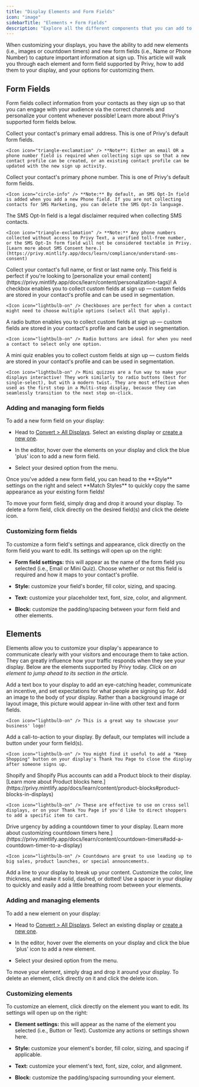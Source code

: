 ```yaml
---
title: "Display Elements and Form Fields"
icon: "image"
sidebarTitle: "Elements + Form Fields"
description: "Explore all the different components that you can add to customize your displays."
---
```


When customizing your displays, you have the ability to add new elements (i.e., images or countdown timers) and new form fields (i.e., Name or Phone Number) to capture important information at sign up. This article will walk you through each element and form field supported by Privy, how to add them to your display, and your options for customizing them.

## Form Fields

Form fields collect information from your contacts as they sign up so that you can engage with your audience via the correct channels and personalize your content whenever possible! Learn more about Privy's supported form fields below.

<AccordionGroup>
  <Accordion title="Email" defaultOpen={false}>
    Collect your contact's primary email address. This is one of Privy's default form fields.



    <Icon icon="triangle-exclamation" /> **Note**: Either an email OR a phone number field is required when collecting sign ups so that a new contact profile can be created, or an existing contact profile can be updated with the new sign up activity.
  </Accordion>

  <Accordion title="Phone" defaultOpen={false}>
    Collect your contact's primary phone number. This is one of Privy's default form fields.



    <Icon icon="circle-info" /> **Note:** By default, an SMS Opt-In field is added when you add a new Phone field. If you are not collecting contacts for SMS Marketing, you can delete the SMS Opt-In language.
  </Accordion>

  <Accordion title="SMS Opt-In" defaultOpen={false}>
    The SMS Opt-In field is a legal disclaimer required when collecting SMS contacts.



    <Icon icon="triangle-exclamation" /> **Note:** Any phone numbers collected without access to Privy Text, a verified toll-free number, or the SMS Opt-In form field will not be considered textable in Privy. [Learn more about SMS Consent here.](https://privy.mintlify.app/docs/learn/compliance/understand-sms-consent)
  </Accordion>

  <Accordion title="Name" defaultOpen={false}>
    Collect your contact's full name, or first or last name only. This field is perfect if you're looking to [personalize your email content](https://privy.mintlify.app/docs/learn/content/personalization-tags)!
  </Accordion>

  <Accordion title="Checkbox" defaultOpen={false}>
    A checkbox enables you to collect custom fields at sign up — custom fields are stored in your contact's profile and can be used in segmentation.&#x20;



    <Icon icon="lightbulb-on" /> Checkboxes are perfect for when a contact might need to choose multiple options (select all that apply).
  </Accordion>

  <Accordion title="Radio Button" defaultOpen={false}>
    A radio button enables you to collect custom fields at sign up — custom fields are stored in your contact's profile and can be used in segmentation.&#x20;



    <Icon icon="lightbulb-on" /> Radio buttons are ideal for when you need a contact to select only one option.
  </Accordion>

  <Accordion title="Mini Quiz" defaultOpen={false}>
    A mini quiz enables you to collect custom fields at sign up — custom fields are stored in your contact's profile and can be used in segmentation.



    <Icon icon="lightbulb-on" /> Mini quizzes are a fun way to make your displays interactive! They work similarly to radio buttons (best for single-select), but with a modern twist. They are most effective when used as the first step in a Multi-step display, because they can seamlessly transition to the next step on-click.
  </Accordion>
</AccordionGroup>

### Adding and managing form fields

To add a new form field on your display:

* Head to [Convert > All Displays](https://dashboard.privy.com/displays). Select an existing display or [create a new one](https://privy.mintlify.app/docs/learn/displays/create-a-display).

* In the editor, hover over the elements on your display and click the blue 'plus' icon to add a new form field.

* Select your desired option from the menu.&#x20;

<Tip>
  Once you've added a new form field, you can head to the **Style** settings on the right and select **Match Styles** to quickly copy the same appearance as your existing form fields!
</Tip>

To move your form field, simply drag and drop it around your display. To delete a form field, click directly on the desired field(s) and click the delete icon.

### Customizing form fields

To customize a form field's settings and appearance, click directly on the form field you want to edit. Its settings will open up on the right:

* **Form field settings:** this will appear as the name of the form field you selected (i.e., Email or Mini Quiz). Choose whether or not this field is required and how it maps to your contact's profile.

* **Style:** customize your field's border, fill color, sizing, and spacing.

* **Text:** customize your placeholder text, font, size, color, and alignment.

* **Block:** customize the padding/spacing between your form field and other elements.

## Elements

Elements allow you to customize your display's appearance to communicate clearly with your visitors and encourage them to take action. They can greatly influence how your traffic responds when they see your display. Below are the elements supported by Privy today. *Click on an element to jump ahead to its section in the article.*

<AccordionGroup>
  <Accordion title="Text" defaultOpen={false}>
    Add a text box to your display to add an eye-catching header, communicate an incentive, and set expectations for what people are signing up for.
  </Accordion>

  <Accordion title="Image" defaultOpen={false}>
    Add an image to the body of your display. Rather than a background image or layout image, this picture would appear in-line with other text and form fields.



    <Icon icon="lightbulb-on" /> This is a great way to showcase your business' logo!
  </Accordion>

  <Accordion title="Button" defaultOpen={false}>
    Add a call-to-action to your display. By default, our templates will include a button under your form field(s).&#x20;



    <Icon icon="lightbulb-on" /> You might find it useful to add a "Keep Shopping" button on your display's Thank You Page to close the display after someone signs up.
  </Accordion>

  <Accordion title="Product" defaultOpen={false}>
    Shopify and Shopify Plus accounts can add a Product block to their display. [Learn more about Product blocks here.](https://privy.mintlify.app/docs/learn/content/product-blocks#product-blocks-in-displays)



    <Icon icon="lightbulb-on" /> These are effective to use on cross sell displays, or on your Thank You Page if you'd like to direct shoppers to add a specific item to cart.
  </Accordion>

  <Accordion title="Countdown" defaultOpen={false}>
    Drive urgency by adding a countdown timer to your display. [Learn more about customizing countdown timers here.](https://privy.mintlify.app/docs/learn/content/countdown-timers#add-a-countdown-timer-to-a-display)



    <Icon icon="lightbulb-on" /> Countdowns are great to use leading up to big sales, product launches, or special announcements.
  </Accordion>

  <Accordion title="Line" defaultOpen={false}>
    Add a line to your display to break up your content. Customize the color, line thickness, and make it solid, dashed, or dotted!
  </Accordion>

  <Accordion title="Spacer" defaultOpen={false}>
    Use a spacer in your display to quickly and easily add a little breathing room between your elements.
  </Accordion>
</AccordionGroup>

### Adding and managing elements

To add a new element on your display:

* Head to [Convert > All Displays](https://dashboard.privy.com/displays). Select an existing display or [create a new one](https://privy.mintlify.app/docs/learn/displays/create-a-display).

* In the editor, hover over the elements on your display and click the blue 'plus' icon to add a new element.

* Select your desired option from the menu.&#x20;



To move your element, simply drag and drop it around your display. To delete an element, click directly on it and click the delete icon.

### Customizing elements

To customize an element, click directly on the element you want to edit. Its settings will open up on the right:

* **Element settings:** this will appear as the name of the element you selected (i.e., Button or Text). Customize any actions or settings shown here.

* **Style:** customize your element's border, fill color, sizing, and spacing if applicable.

* **Text:** customize your element's text, font, size, color, and alignment.

* **Block:** customize the padding/spacing surrounding your element.